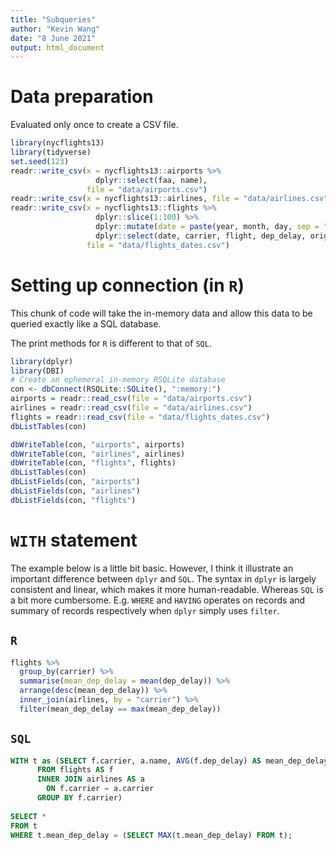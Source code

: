 ```yaml
---
title: "Subqueries"
author: "Kevin Wang"
date: "8 June 2021"
output: html_document
---
```


# Data preparation 

Evaluated only once to create a CSV file.

```r
library(nycflights13)
library(tidyverse)
set.seed(123)
readr::write_csv(x = nycflights13::airports %>% 
                   dplyr::select(faa, name), 
                 file = "data/airports.csv")
readr::write_csv(x = nycflights13::airlines, file = "data/airlines.csv")
readr::write_csv(x = nycflights13::flights %>% 
                   dplyr::slice(1:100) %>% 
                   dplyr::mutate(date = paste(year, month, day, sep = "/") %>% lubridate::ymd()) %>% 
                   dplyr::select(date, carrier, flight, dep_delay, origin, dest), 
                 file = "data/flights_dates.csv")
```

# Setting up connection (in `R`)

This chunk of code will take the in-memory data and allow this data to be queried exactly like a SQL database. 

The print methods for `R` is different to that of `SQL`. 

```r
library(dplyr)
library(DBI)
# Create an ephemeral in-memory RSQLite database
con <- dbConnect(RSQLite::SQLite(), ":memory:")
airports = readr::read_csv(file = "data/airports.csv")
airlines = readr::read_csv(file = "data/airlines.csv")
flights = readr::read_csv(file = "data/flights_dates.csv")
dbListTables(con)

dbWriteTable(con, "airports", airports)
dbWriteTable(con, "airlines", airlines)
dbWriteTable(con, "flights", flights)
dbListTables(con)
dbListFields(con, "airports")
dbListFields(con, "airlines")
dbListFields(con, "flights")
```


# `WITH` statement

The example below is a little bit basic. However, I think it illustrate an important difference between `dplyr` and `SQL`. The syntax in `dplyr` is largely consistent and linear, which makes it more human-readable. Whereas `SQL` is a bit more cumbersome. E.g. `WHERE` and `HAVING` operates on records and summary of records respectively when `dplyr` simply uses `filter`. 


::: {.left}
## `R`

```r
flights %>% 
  group_by(carrier) %>% 
  summarise(mean_dep_delay = mean(dep_delay)) %>% 
  arrange(desc(mean_dep_delay)) %>% 
  inner_join(airlines, by = "carrier") %>% 
  filter(mean_dep_delay == max(mean_dep_delay))
```
:::

::: {.right}
## `SQL`


<!-- ```{sql, connection=con} -->
<!-- SELECT f.carrier, AVG(f.dep_delay) AS mean_dep_delay -->
<!-- FROM flights AS f -->
<!-- INNER JOIN airlines AS a -->
<!--   ON f.carrier = a.carrier -->
<!-- GROUP BY f.carrier -->
<!-- ``` -->


```sql
WITH t as (SELECT f.carrier, a.name, AVG(f.dep_delay) AS mean_dep_delay
      FROM flights AS f
      INNER JOIN airlines AS a
        ON f.carrier = a.carrier
      GROUP BY f.carrier)
      
SELECT *
FROM t
WHERE t.mean_dep_delay = (SELECT MAX(t.mean_dep_delay) FROM t);
```

:::

::: {style="margin-bottom:800px;"}
:::
